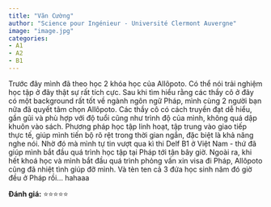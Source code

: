 ```yaml
---
title: "Văn Cường"
author: "Science pour Ingénieur - Université Clermont Auvergne"
image: "image.jpg"
categories:
- A1
- A2
- B1
---
```


Trước đây mình đã theo học 2 khóa học của Allôpoto. Có thể nói trải nghiệm học tập ở đây thật sự rất tích cực. Sau khi tìm hiểu rằng các thầy cô ở đây có một background rất tốt về ngành ngôn ngữ Pháp, mình cùng 2 người bạn nữa đã quyết tâm chọn Allôpoto. Các thầy cô có cách truyền đạt dễ hiểu, gần gũi và phù hợp với độ tuổi cũng như trình độ của mình, không quá dập khuôn vào sách. Phương pháp học tập linh hoạt, tập trung vào giao tiếp thực tế, giúp mình tiến bộ rõ rệt trong thời gian ngắn, đặc biệt là khả năng nghe nói. Nhờ đó mà mình tự tin vượt qua kì thi Delf B1 ở Việt Nam - thứ đã giúp mình bắt đầu quá trình học tập tại Pháp tới tận bây giờ. Ngoài ra, khi hết khoá học và mình bắt đầu quá trình phỏng vấn xin visa đi Pháp, Allôpoto cũng đã nhiệt tình giúp đỡ mình. Và tèn ten cả 3 đứa học sinh năm đó giờ đều ở Pháp rồi… hahaaa

**Đánh giá:** ⭐⭐⭐⭐⭐
